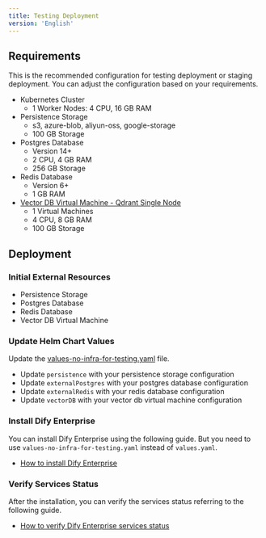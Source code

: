 ```yaml
---
title: Testing Deployment
version: 'English'
---
```


## Requirements
This is the recommended configuration for testing deployment or staging deployment. You can adjust the configuration based on your requirements.

- Kubernetes Cluster
    - 1 Worker Nodes: 4 CPU, 16 GB RAM
- Persistence Storage
    - s3, azure-blob, aliyun-oss, google-storage
    - 100 GB Storage
- Postgres Database
    - Version 14+
    - 2 CPU, 4 GB RAM
    - 256 GB Storage
- Redis Database
    - Version 6+
    - 1 GB RAM
- [Vector DB Virtual Machine - Qdrant Single Node](/en-us/deployment/advanced-configuration/qdrant/single-node)
    - 1 Virtual Machines
    - 4 CPU, 8 GB RAM
    - 100 GB Storage

## Deployment
### Initial External Resources
- Persistence Storage
- Postgres Database
- Redis Database
- Vector DB Virtual Machine

### Update Helm Chart Values

Update the <a href="/assets/helm-values/values-no-infra-for-testing.yaml" download="values-no-infra-for-testing.yaml">values-no-infra-for-testing.yaml</a> file.

- Update `persistence` with your persistence storage configuration
- Update `externalPostgres` with your postgres database configuration
- Update `externalRedis` with your redis database configuration
- Update `vectorDB` with your vector db virtual machine configuration

### Install Dify Enterprise
You can install Dify Enterprise using the following guide. But you need to use `values-no-infra-for-testing.yaml` instead of `values.yaml`.
- [How to install Dify Enterprise](/en-us/deployment/prerequisites/kubernetes)

### Verify Services Status
After the installation, you can verify the services status referring to the following guide.
- [How to verify Dify Enterprise services status](/en-us/deployment/verify-services-status)
